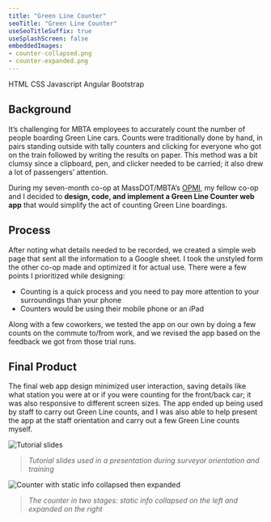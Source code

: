 ```yaml
---
title: "Green Line Counter"
seoTitle: "Green Line Counter"
useSeoTitleSuffix: true
useSplashScreen: false
embeddedImages:
- counter-collapsed.png
- counter-expanded.png
---
```



<Underlining highlight>HTML</Underlining> <Underlining highlight>CSS</Underlining> <Underlining highlight>Javascript</Underlining> <Underlining highlight>Angular</Underlining> <Underlining highlight>Bootstrap</Underlining> 

## Background

It’s challenging for MBTA employees to accurately count the number of people boarding Green Line cars. Counts were traditionally done by hand, in pairs standing outside with tally counters and clicking for everyone who got on the train followed by writing the results on paper. This method was a bit clumsy since a clipboard, pen, and clicker needed to be carried; it also drew a lot of passengers’ attention.

During my seven-month co-op at MassDOT/MBTA’s <a href="https://www.mass.gov/transportation-performance" target="_blank">OPMI</a>, my fellow co-op and I decided to **design, code, and implement a Green Line Counter web app** that would simplify the act of counting Green Line boardings.

## Process

After noting what details needed to be recorded, we created a simple web page that sent all the information to a Google sheet. I took the unstyled form the other co-op made and optimized it for actual use. There were a few points I prioritized while designing:
- Counting is a quick process and you need to pay more attention to your surroundings than your phone
- Counters would be using their mobile phone or an iPad

Along with a few coworkers, we tested the app on our own by doing a few counts on the commute to/from work, and we revised the app based on the feedback we got from those trial runs.


## Final Product

The final web app design minimized user interaction, saving details like what station you were at or if you were counting for the front/back car; it was also responsive to different screen sizes. The app ended up being used by staff to carry out Green Line counts, and I was also able to help present the app at the staff orientation and carry out a few Green Line counts myself.

![Tutorial slides](./ppts-big2.png)
> *Tutorial slides used in a presentation during surveyor orientation and training*

![Counter with static info collapsed then expanded](./counters2.png)
> *The counter in two stages: static info collapsed on the left and expanded on the right*


